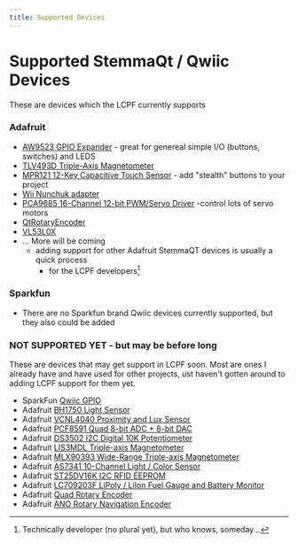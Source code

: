 ```yaml
---
title: Supported Devices
---
```


# Supported StemmaQt / Qwiic Devices 

These are devices which the LCPF currently supports

### Adafruit
  - [AW9523 GPIO Expander](https://www.adafruit.com/product/4886)  - great for genereal simple I/O (buttons, switches) and LEDS
  - [TLV493D Triple-Axis Magnetometer](https://www.adafruit.com/product/4366)
  - [MPR121 12-Key Capacitive Touch Sensor](https://www.adafruit.com/product/1982) - add "stealth" buttons to your project
  - [Wii Nunchuk adapter](https://www.adafruit.com/product/4836)
  - [PCA9685 16-Channel 12-bit PWM/Servo Driver](https://www.adafruit.com/product/815) -control lots of servo motors
  - [QtRotaryEncoder](https://www.adafruit.com/product/5880)
  - [VL53L0X](https://www.adafruit.com/product/5425)
  - ... More will be coming 
    - adding support for other Adafruit StemmaQT devices is usually a quick process 
      - for the LCPF developers[^1]
    

### Sparkfun
  - There are no Sparkfun brand Qwiic devices currently supported, but they also could be added



### NOT SUPPORTED YET - but may be before long
These are devices that may get support in LCPF soon.  Most are ones I already have and have used for other projects, ust haven't gotten around to adding LCPF support for them yet.

  - SparkFun [Qwiic GPIO](https://www.sparkfun.com/sparkfun-qwiic-gpio.html)
  - Adafruit [BH1750 Light Sensor](https://www.adafruit.com/product/4681)
  - Adafruit [VCNL4040 Proximity and Lux Sensor](https://www.adafruit.com/product/4161)
  - Adafruit [PCF8591 Quad 8-bit ADC + 8-bit DAC](https://www.adafruit.com/product/4648)
  - Adafruit [DS3502 I2C Digital 10K Potentiometer](https://www.adafruit.com/product/4286)
  - Adafruit [LIS3MDL Triple-axis Magnetometer](https://www.adafruit.com/product/4479)
  - Adafruit [MLX90393 Wide-Range Triple-axis Magnetometer](https://www.adafruit.com/product/4022)
  - Adafruit [AS7341 10-Channel Light / Color Sensor](https://www.adafruit.com/product/4698)
  - Adafruit [ST25DV16K I2C RFID EEPROM](https://www.adafruit.com/product/4701)
  - Adafruit [LC709203F LiPoly / LiIon Fuel Gauge and Battery Monitor](https://www.adafruit.com/product/4712)
  - Adafruit [Quad Rotary Encoder](https://www.adafruit.com/product/5752)
  - Adafruit [ANO Rotary Navigation Encoder](https://www.adafruit.com/product/5740)


[^1]:  Technically developer (no plural yet), but who knows, someday...

